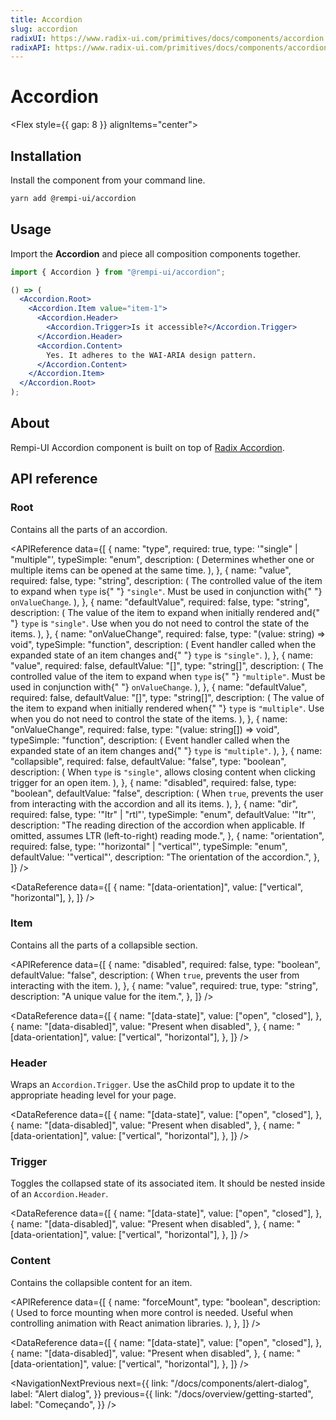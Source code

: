 ```yaml
---
title: Accordion
slug: accordion
radixUI: https://www.radix-ui.com/primitives/docs/components/accordion
radixAPI: https://www.radix-ui.com/primitives/docs/components/accordion#api-reference
---
```


# Accordion

<Description text="A vertically stacked set of interactive headings that each reveal an associated section of content." />

<Flex style={{ gap: 8 }} alignItems="center">
  <RadixUI href="https://www.radix-ui.com/primitives/docs/components/accordion" />
  <RadixAPI href="https://www.radix-ui.com/primitives/docs/components/accordion#api-reference" />
  <SelectVersion />
</Flex>

<PreviewComponent name="accordion" />

## Installation

Install the component from your command line.

```bash
yarn add @rempi-ui/accordion
```

## Usage

Import the <strong>Accordion</strong> and piece all composition components together.

```jsx
import { Accordion } from "@rempi-ui/accordion";

() => (
  <Accordion.Root>
    <Accordion.Item value="item-1">
      <Accordion.Header>
        <Accordion.Trigger>Is it accessible?</Accordion.Trigger>
      </Accordion.Header>
      <Accordion.Content>
        Yes. It adheres to the WAI-ARIA design pattern.
      </Accordion.Content>
    </Accordion.Item>
  </Accordion.Root>
);
```

## About

Rempi-UI Accordion component is built on top of [Radix Accordion](https://www.radix-ui.com/primitives/docs/components/accordion).

## API reference

### Root

Contains all the parts of an accordion.

<MoreInfo
  componentName="Radix Accordion Root"
  componentLink="https://www.radix-ui.com/primitives/docs/components/accordion#root"
/>

<APIReference
  data={[
    {
      name: "type",
      required: true,
      type: '"single" | "multiple"',
      typeSimple: "enum",
      description: (
        <span>
          Determines whether one or multiple items can be opened at the same
          time.
        </span>
      ),
    },
    {
      name: "value",
      required: false,
      type: "string",
      description: (
        <span>
          The controlled value of the item to expand when <code>type</code> is{" "}
          <code>"single"</code>. Must be used in conjunction with{" "}
          <code>onValueChange</code>.
        </span>
      ),
    },
    {
      name: "defaultValue",
      required: false,
      type: "string",
      description: (
        <span>
          The value of the item to expand when initially rendered and{" "}
          <code>type</code> is <code>"single"</code>. Use when you do not need
          to control the state of the items.
        </span>
      ),
    },
    {
      name: "onValueChange",
      required: false,
      type: "(value: string) => void",
      typeSimple: "function",
      description: (
        <span>
          Event handler called when the expanded state of an item changes and{" "}
          <code>type</code> is <code>"single"</code>.
        </span>
      ),
    },
    {
      name: "value",
      required: false,
      defaultValue: "[]",
      type: "string[]",
      description: (
        <span>
          The controlled value of the item to expand when <code>type</code> is{" "}
          <code>"multiple"</code>. Must be used in conjunction with{" "}
          <code>onValueChange</code>.
        </span>
      ),
    },
    {
      name: "defaultValue",
      required: false,
      defaultValue: "[]",
      type: "string[]",
      description: (
        <span>
          The value of the item to expand when initially rendered when{" "}
          <code>type</code> is <code>"multiple"</code>. Use when you do not need
          to control the state of the items.
        </span>
      ),
    },
    {
      name: "onValueChange",
      required: false,
      type: "(value: string[]) => void",
      typeSimple: "function",
      description: (
        <span>
          Event handler called when the expanded state of an item changes and{" "}
          <code>type</code> is <code>"multiple"</code>.
        </span>
      ),
    },
    {
      name: "collapsible",
      required: false,
      defaultValue: "false",
      type: "boolean",
      description: (
        <span>
          When <code>type</code> is <code>"single"</code>, allows closing
          content when clicking trigger for an open item.
        </span>
      ),
    },
    {
      name: "disabled",
      required: false,
      type: "boolean",
      defaultValue: "false",
      description: (
        <span>
          When <code>true</code>, prevents the user from interacting with the
          accordion and all its items.
        </span>
      ),
    },
    {
      name: "dir",
      required: false,
      type: '"ltr" | "rtl"',
      typeSimple: "enum",
      defaultValue: '"ltr"',
      description:
        "The reading direction of the accordion when applicable. If omitted, assumes LTR (left-to-right) reading mode.",
    },
    {
      name: "orientation",
      required: false,
      type: '"horizontal" | "vertical"',
      typeSimple: "enum",
      defaultValue: '"vertical"',
      description: "The orientation of the accordion.",
    },
  ]}
/>

<DataReference
  data={[
    {
      name: "[data-orientation]",
      value: ["vertical", "horizontal"],
    },
  ]}
/>

### Item

Contains all the parts of a collapsible section.

<MoreInfo
  componentName="Radix Accordion Item"
  componentLink="https://www.radix-ui.com/primitives/docs/components/accordion#item"
/>

<APIReference
  data={[
    {
      name: "disabled",
      required: false,
      type: "boolean",
      defaultValue: "false",
      description: (
        <span>
          When <code>true</code>, prevents the user from interacting with the
          item.
        </span>
      ),
    },
    {
      name: "value",
      required: true,
      type: "string",
      description: "A unique value for the item.",
    },
  ]}
/>

<DataReference
  data={[
    {
      name: "[data-state]",
      value: ["open", "closed"],
    },
    {
      name: "[data-disabled]",
      value: "Present when disabled",
    },
    {
      name: "[data-orientation]",
      value: ["vertical", "horizontal"],
    },
  ]}
/>

### Header

Wraps an `Accordion.Trigger`. Use the asChild prop to update it to the appropriate heading level for your page.

<MoreInfo
  componentName="Radix Accordion Header"
  componentLink="https://www.radix-ui.com/primitives/docs/components/accordion#header"
/>

<DataReference
  data={[
    {
      name: "[data-state]",
      value: ["open", "closed"],
    },
    {
      name: "[data-disabled]",
      value: "Present when disabled",
    },
    {
      name: "[data-orientation]",
      value: ["vertical", "horizontal"],
    },
  ]}
/>

### Trigger

Toggles the collapsed state of its associated item. It should be nested inside of an `Accordion.Header`.

<MoreInfo
  componentName="Radix Accordion Trigger"
  componentLink="https://www.radix-ui.com/primitives/docs/components/accordion#trigger"
/>

<DataReference
  data={[
    {
      name: "[data-state]",
      value: ["open", "closed"],
    },
    {
      name: "[data-disabled]",
      value: "Present when disabled",
    },
    {
      name: "[data-orientation]",
      value: ["vertical", "horizontal"],
    },
  ]}
/>

### Content

Contains the collapsible content for an item.

<MoreInfo
  componentName="Radix Accordion Content"
  componentLink="https://www.radix-ui.com/primitives/docs/components/accordion#content"
/>

<APIReference
  data={[
    {
      name: "forceMount",
      type: "boolean",
      description: (
        <span>
          Used to force mounting when more control is needed. Useful when
          controlling animation with React animation libraries.
        </span>
      ),
    },
  ]}
/>

<DataReference
  data={[
    {
      name: "[data-state]",
      value: ["open", "closed"],
    },
    {
      name: "[data-disabled]",
      value: "Present when disabled",
    },
    {
      name: "[data-orientation]",
      value: ["vertical", "horizontal"],
    },
  ]}
/>

<NavigationNextPrevious
  next={{
    link: "/docs/components/alert-dialog",
    label: "Alert dialog",
  }}
  previous={{
    link: "/docs/overview/getting-started",
    label: "Começando",
  }}
/>

<EditThisPage url="components/en-US/accordion/1.0.0.mdx" />
